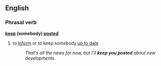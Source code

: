 ==English==

===Phrasal verb===
'''[[keep]] (somebody) [[posted]]'''
#{{idiom}} to [[inform]] or to keep somebody [[up to date]]
#:''That's all the news for now, but I'll '''keep you posted''' about new developments.''